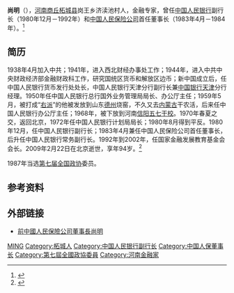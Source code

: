 '''尚明'''（{{bd|1915年|11月|2009年|2月22日|}}），[[河南|河南]][[商丘|商丘]][[柘城县|柘城县]]岗王乡济渎池村人，金融专家，曾任[[中国人民银行|中国人民银行]]副行长（1980年12月－1992年）和[[中国人民保险公司|中国人民保险公司]]首任董事长（1983年4月－1984年）。<ref>{{Cite web|title=中国人民银行原副行长尚明在北京逝世 享年94岁-搜狐新闻|url=http://news.sohu.com/20090323/n262942285.shtml|accessdate=2020-07-14|work=news.sohu.com|archive-date=2020-07-14|archive-url=https://web.archive.org/web/20200714141801/http://news.sohu.com/20090323/n262942285.shtml|dead-url=no}}</ref>

== 简历 ==
1938年4月加入中共；1941年，进入西北财经办事处工作；1944年，进入中共中央财政经济部金融财政科工作，研究国统区货币和解放区边币；新中国成立后，任中国人民银行货币发行处处长，中国人民银行天津分行副行长兼[[中国银行|中国银行]][[天津|天津]]分行经理。1950年任中国人民银行总行国外业务管理局局长、办公厅主任；1959年5月，被打成“[[右派|右派]]”的他被发放到山东[[德州|德州]]烧窑，不久又去[[内蒙古|内蒙古]]干农活，后来任中国人民银行办公厅主任；1968年，被下放到河南[[信阳|信阳]][[五七干校|五七干校]]。1970年春夏之交，返回北京，1972年任中国人民银行计划局局长；1980年8月得到平反。1980年12月，任中国人民银行副行长；1983年4月兼任中国人民保险公司首任董事长，后升任中国人民银行常务副行长。1992年到2002年，任国家金融发展教育基金会会长。2009年2月22日在北京逝世，享年94岁。<ref>{{Cite web|title=尚明：新中国金融史的活化石_财富人物_财经纵横_新浪网|url=http://finance.sina.com.cn/crz/20040913/17441019608.shtml|accessdate=2020-07-14|work=finance.sina.com.cn|archive-date=2020-07-14|archive-url=https://web.archive.org/web/20200714102621/http://finance.sina.com.cn/crz/20040913/17441019608.shtml|dead-url=no}}</ref>

1987年当选[[第七届全国政协|第七届全国政协]]委员。

== 参考资料 ==
{{reflist}}
 
== 外部链接 ==
*[https://www.itsfun.com.tw/%E5%B0%9A%E6%98%8E/wiki-47432401-6771177 前中國人民保險公司董事長尚明] {{Wayback|url=https://www.itsfun.com.tw/%E5%B0%9A%E6%98%8E/wiki-47432401-6771177 |date=20200714142440 }}
 
{{DEFAULTSORT:尚}}

[[Category:尚姓|MING]]
[[Category:柘城人|Category:柘城人]]
[[Category:中国人民银行副行长|Category:中国人民银行副行长]]
[[Category:中国人保董事长|Category:中国人保董事长]]
[[Category:第七屆全國政協委員|Category:第七屆全國政協委員]]
[[Category:河南金融家|Category:河南金融家]]